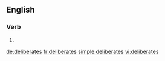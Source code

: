 ==English==

===Verb===
{{head|en|verb form}}

# {{en-third-person singular of|deliberate}}

[[de:deliberates]]
[[fr:deliberates]]
[[simple:deliberates]]
[[vi:deliberates]]